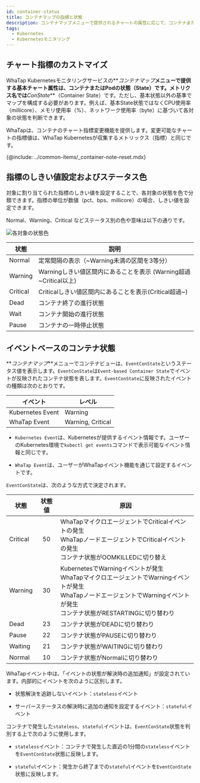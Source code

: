 ```yaml
---
id: container-status
title: コンテナマップの指標と状態
description: コンテナマップメニューで提供されるチャートの属性に応じて、コンテナまたはPodの状態を確認できます。
tags:
  - Kubernetes
  - Kubernetesモニタリング
---
```


## チャート指標のカストマイズ

WhaTap Kubernetesモニタリングサービスの**_コンテナマップ_**メニューで提供する基本チャート属性は、コンテナまたはPodの状態（State）です。メトリクス名では**_ConState_**（Container State）です。ただし、基本状態以外の基準でマップを構成する必要があります。例えば、基本State状態ではなくCPU使用率（millicore）、メモリ使用率（%）、ネットワーク使用率（byte）に基づいて各対象の状態を判断できます。

WhaTapは、コンテナのチャート指標変更機能を提供します。変更可能なチャートの指標値は、WhaTap Kubernetesが収集するメトリックス（指標）と同じです。

<ImgLang img='whatap_kubernetes_container_map_state_customization.png' desc='カスタマイズ可能なチャート指標一覧' />

{@include: ../common-items/_container-note-reset.mdx} 

## 指標のしきい値設定およびステータス色

対象に割り当てられた指標のしきい値を設定することで、各対象の状態を色で分類できます。指標の単位が数値（pct、bps、millicore）の場合、しきい値を設定できます。

<span class='normal'>Normal</span>、<span class='slow'>Warning</span>、<span class='vslow'>Critical</span> などステータス別の色や意味は以下の通りです。

![各対象の状態色](/img/container-map-status-color.png)

| 状態                                  | 説明                                                                |
| ----------------------------------- | ----------------------------------------------------------------- |
| <span class='normal'>Normal</span>  | 定常間隔の表示（~Warning未満の区間を3等分）                                        |
| <span class='slow'>Warning</span>   | Warningしきい値区間内にあることを表示 (Warning超過~Critical以上)                     |
| <span class='vslow'>Critical</span> | Criticalしきい値区間内にあることを表示(Critical超過~)                              |
| Dead                                | コンテナ終了の進行状態                                                       |
| Wait                                | コンテナ開始の進行状態                                                       |
| Pause                               | コンテナの一時停止状態                                                       |

## イベントベースのコンテナ状態

**_コンテナマップ_**メニューでコンテナビューは、`EventConState`というステータス値を表示します。`EventConState`は`Event-based Container State`でイベントが反映されたコンテナ状態を表します。`EventConState`に反映されたイベントの種類は次のとおりです。

| イベント             | レベル                                                                    |
| ---------------- | ---------------------------------------------------------------------- |
| Kubernetes Event | <span class='slow'>Warning</span>                                      |
| WhaTap Event     | <span class='slow'>Warning</span>, <span class='vslow'>Critical</span> |

-   `Kubernetes Event`は、Kubernetesが提供するイベント情報です。ユーザーのKubernetes環境で`kubectl get events`コマンドで表示可能なイベント情報と同じです。

-   `WhaTap Event`は、ユーザーがWhaTapイベント機能を通じて設定するイベントです。

`EventConState`は、次のような方式で決定されます。

| 状態                                  | 状態値 | 原因                                                                                                                           |
| ----------------------------------- | :-: | ---------------------------------------------------------------------------------------------------------------------------- |
| <span class='vslow'>Critical</span> |  50 | WhaTapマイクロエージェントでCriticalイベントの発生<br/>WhaTapノードエージェントでCriticalイベントの発生<br/>コンテナ状態がOOMKILLEDに切り替え                               |
| <span class='slow'>Warning</span>   |  30 | KubernetesでWarningイベントが発生<br/>WhaTapマイクロエージェントでWarningイベントが発生<br/>WhaTapノードエージェントでWarningイベントが発生<br/>コンテナ状態がRESTARTINGに切り替わり |
| Dead                                |  23 | コンテナ状態がDEADに切り替わり                                                                                                            |
| Pause                               |  22 | コンテナ状態がPAUSEに切り替わり                                                                                                           |
| Waiting                             |  21 | コンテナ状態がWAITINGに切り替わり                                                                                                         |
| <span class='normal'>Normal</span>  |  10 | コンテナ状態がNormalに切り替わり                                                                                                          |

WhaTapイベント中は、「イベントの状態が解決時の追加通知」が設定されています。内部的にイベントを次のように区別します。

-   状態解決を追跡しないイベント：`stateless`イベント

-   サーバーステータスの解決時に追加の通知を設定するイベント：`stateful`イベント

コンテナで発生した`stateless`、`stateful`イベントは、`EventConState`状態を判別する上で次のように使用します。 

-   `stateless`イベント：コンテナで発生した直近の1分間の`stateless`イベントを`EventConState`状態に反映します。

-   `stateful`イベント：発生から終了までの`stateful`イベントを`EventConState`状態に反映します。
